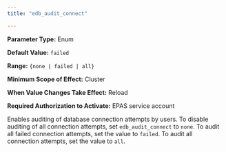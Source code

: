 ```yaml
---
title: "edb_audit_connect"

---
```


<div id="edb_audit_connect" class="registered_link"></div>

**Parameter Type:** Enum

**Default Value:** `failed`

**Range:** `{none | failed | all}`

**Minimum Scope of Effect:** Cluster

**When Value Changes Take Effect:** Reload

**Required Authorization to Activate:** EPAS service account

Enables auditing of database connection attempts by users. To disable auditing of all connection attempts, set `edb_audit_connect` to `none`. To audit all failed connection attempts, set the value to `failed`. To audit all connection attempts, set the value to `all`.
